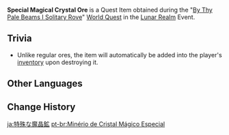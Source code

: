 {{Item Infobox
|id           = 101546
|image        = Item Magical Crystal Chunk.png
|type         = Quest Items
|description  = The special magical crystal ore mentioned in the sailing log. It looks exactly the same as normal magical crystal ore, so there must be some other key factor that allows it to attract the Lunar Leviathan.
|source1      = [[By Thy Pale Beams I Solitary Rove]]
}}
'''Special Magical Crystal Ore''' is a Quest Item obtained during the "[[By Thy Pale Beams I Solitary Rove]]" [[World Quest]] in the [[Lunar Realm]] Event.

==Trivia==
*Unlike regular ores, the item will automatically be added into the player's [[inventory]] upon destroying it.

==Other Languages==
{{Other Languages
|default_hidden = 1
|en      = Special Magical Crystal Ore
|zhs     = 特殊的魔晶矿
|zhs_rm  = Tèshū de Mó Jīng Kuàng
|zht     = 特殊的魔晶礦
|zht_rm  = Tèshū de Mó Jīng Kuàng
|ja      = 特殊な魔晶鉱
|ja_rm   = Tokushu-na Mashoukou{{Assumed}}
|ko      = 특수한 마법 수정석
|ko_rm   = Teuksuhan Mabeop Sujeongseok
|es      = Mineral de cristal mágico especial
|fr      = Minerai de cristal magique spécial
|ru      = Особая магическая кристальная руда
|th      = Special Magical Crystal Ore
|vi      = Mỏ Ma Tinh Đặc Biệt
|de      = Besonderes magisches Kristallerz
|id      = Magical Crystal Ore Spesial
|pt      = Minério de Cristal Mágico Especial
|tr      = Özel Büyülü Kristal Cevheri
|it      = Minerale di cristallo magico speciale
}}

==Change History==
{{Change History|2.1}}

[[ja:特殊な魔晶鉱]]
[[pt-br:Minério de Cristal Mágico Especial]]